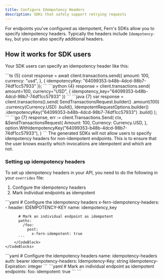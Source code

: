 ```yaml
---
title: Configure Idempotency Headers
description: SDKs that safely support retrying requests
---
```


<Markdown src="/snippets/pro-callout.mdx"/>

For endpoints you've configured as idempotent, Fern's SDKs allow you to
specify idempotency headers. Typically the headers include `Idempotency-Key`,
but you can also specify additional headers.

## How it works for SDK users

Your SDK users can specify an idempotency header like this:

<CodeBlocks>
  <CodeBlock title="TypeScript">
    ```ts {5}
    const response = await client.transactions.send({
      amount: 100,
      currency: "usd",
    }, {
      idempotencyKey: "64099353-b48b-4dcd-98b7-74df1cc57933"
    });
    ```
  </CodeBlock>
  <CodeBlock title="Python">
    ```python {4}
    response = client.transactions.send(
      amount=100, 
      currency="USD", {
      idempotency_key="64099353-b48b-4dcd-98b7-74df1cc57933"
    })
    ```
  </CodeBlock>
  <CodeBlock title="Java">
    ```java {7}
    var response = client.transactions().send(
      SendTransactionsRequest.builder()
        .amount(100)
        .currency(Currency.USD)
        .build(),
      IdempotentRequestOptions.builder()
        .idempotencyKey("64099353-b48b-4dcd-98b7-74df1cc57933")
        .build()
    );
    ```
  </CodeBlock>
  <CodeBlock title="Go">
    ```go {7}
    response, err := client.Transactions.Send(
      ctx,
      &SendTransactionsRequest{
        Amount: 100,
        Currency: Currency.USD,
      },
      option.WithIdempotencyKey("64099353-b48b-4dcd-98b7-74df1cc57933"),
    )
    ```
  </CodeBlock>
</CodeBlocks>

<Note>
  The generated SDKs will not allow users to specify idempotency headers
for non-idempotent endpoints. This is to ensure that the user knows exactly
which invocations are idempotent and which are not.
</Note>

### Setting up idempotency headers

To set up idempotency headers in your API, you need to do the following in your `overrides` file:
1. Configure the idempotency headers
1. Mark individual endpoints as idempotent

<Tabs>
  <Tab title="OpenAPI">
    <CodeBlocks>
      <CodeBlock title="openapi-overrides.yml">
          ```yaml
          # Configure the idempotency headers
          x-fern-idempotency-headers:
            - header: IDEMPOTENCY-KEY
              name: idempotency_key
          
          # Mark an individual endpoint as idempotent
          paths:
            /foo:
              post:
                x-fern-idempotent: true
          ```
        </CodeBlock>
    </CodeBlocks>
  </Tab>

  <Tab title="Fern Definition">
    <CodeBlocks>
      <CodeBlock title="api.yml">
        ```yaml
        # Configure the idempotency headers
        name: idempotency-headers
        auth: bearer
        idempotency-headers:
          Idempotency-Key: string
          Idempotency-Expiration: integer
        ```
      </CodeBlock>
      <CodeBlock title="service.yml">
        ```yaml
        # Mark an individual endpoint as idempotent
        endpoints:
          foo:
            idempotent: true
        ```
      </CodeBlock>
    </CodeBlocks>
  </Tab>
</Tabs>
```
